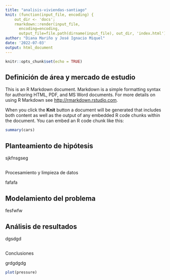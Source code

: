 ```yaml
---
title: "analisis-viviendas-santiago"
knit: (function(input_file, encoding) {
    out_dir <- 'docs';
    rmarkdown::render(input_file,
      encoding=encoding,
      output_file=file.path(dirname(input_file), out_dir, 'index.html'))})
author: "Diana Mariño y José Ignacio Miquel"
date: '2022-07-03'
output: html_document
---
```


```r
knitr::opts_chunk$set(echo = TRUE)
```

## Definición de área y mercado de estudio

This is an R Markdown document. Markdown is a simple formatting syntax for authoring HTML, PDF, and MS Word documents. For more details on using R Markdown see <http://rmarkdown.rstudio.com>.

When you click the **Knit** button a document will be generated that includes both content as well as the output of any embedded R code chunks within the document. You can embed an R code chunk like this:

```r
summary(cars)
```

## Planteamiento de hipótesis 

sjkfnsgseg

## 
Procesamiento y limpieza de datos

fafafa

## Modelamiento del problema

fesfwfw

## Análisis de resultados

dgsdgd

## 

Conclusiones

grdgdgdg

```r
plot(pressure)
```
